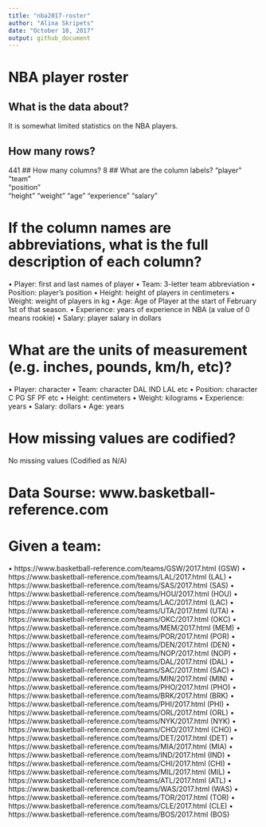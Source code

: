 ```yaml
---
title: "nba2017-roster"
author: "Alina Skripets"
date: "October 10, 2017"
output: github_document
---
```

# NBA player roster

## What is the data about?
It is somewhat limited statistics on the NBA players.

## How many rows?
441
## How many columns?
8
## What are the column labels?
"player"     
"team"       
"position"   
"height"
"weight"
"age" 
"experience" 
"salary"    
    
   
# If the column names are abbreviations, what is the full description of each column?
• Player: first and last names of player
• Team: 3-letter team abbreviation
• Position: player’s position
• Height: height of players in centimeters
• Weight: weight of players in kg
• Age: Age of Player at the start of February 1st of that season.
• Experience: years of experience in NBA (a value of 0 means rookie)
• Salary: player salary in dollars

# What are the units of measurement (e.g. inches, pounds, km/h, etc)?
• Player: character
• Team: character DAL IND LAL etc
• Position: character C PG SF PF etc
• Height: centimeters
• Weight: kilograms
• Experience: years 
• Salary: dollars
• Age: years

# How missing values are codified?
No missing values (Codified as N/A) 

# Data Sourse: www.basketball-reference.com
# Given  a team:
• https://www.basketball-reference.com/teams/GSW/2017.html (GSW)
• https://www.basketball-reference.com/teams/LAL/2017.html (LAL)
• https://www.basketball-reference.com/teams/SAS/2017.html (SAS)
• https://www.basketball-reference.com/teams/HOU/2017.html (HOU)
• https://www.basketball-reference.com/teams/LAC/2017.html (LAC)
• https://www.basketball-reference.com/teams/UTA/2017.html (UTA)
• https://www.basketball-reference.com/teams/OKC/2017.html (OKC)
• https://www.basketball-reference.com/teams/MEM/2017.html (MEM)
• https://www.basketball-reference.com/teams/POR/2017.html (POR)
• https://www.basketball-reference.com/teams/DEN/2017.html (DEN)
• https://www.basketball-reference.com/teams/NOP/2017.html (NOP)
• https://www.basketball-reference.com/teams/DAL/2017.html (DAL)
• https://www.basketball-reference.com/teams/SAC/2017.html (SAC)
• https://www.basketball-reference.com/teams/MIN/2017.html (MIN)
• https://www.basketball-reference.com/teams/PHO/2017.html (PHO)
• https://www.basketball-reference.com/teams/BRK/2017.html (BRK)
• https://www.basketball-reference.com/teams/PHI/2017.html (PHI)
• https://www.basketball-reference.com/teams/ORL/2017.html (ORL)
• https://www.basketball-reference.com/teams/NYK/2017.html (NYK)
• https://www.basketball-reference.com/teams/CHO/2017.html (CHO)
• https://www.basketball-reference.com/teams/DET/2017.html (DET)
• https://www.basketball-reference.com/teams/MIA/2017.html (MIA)
• https://www.basketball-reference.com/teams/IND/2017.html (IND)
• https://www.basketball-reference.com/teams/CHI/2017.html (CHI)
• https://www.basketball-reference.com/teams/MIL/2017.html (MIL)
• https://www.basketball-reference.com/teams/ATL/2017.html (ATL)
• https://www.basketball-reference.com/teams/WAS/2017.html (WAS)
• https://www.basketball-reference.com/teams/TOR/2017.html (TOR)
• https://www.basketball-reference.com/teams/CLE/2017.html (CLE)
• https://www.basketball-reference.com/teams/BOS/2017.html (BOS)

